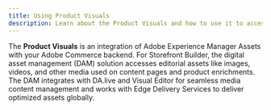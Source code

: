 ```yaml
---
title: Using Product Visuals
description: Learn about the Product Visuals and how to use it to access and use Product Visuals in your storefront.
---
```


The **Product Visuals** is an integration of Adobe Experience Manager Assets with your Adobe Commerce backend. For Storefront Builder, the digital asset management (DAM) solution accesses editorial assets like images, videos, and other media used on content pages and product enrichments. The DAM integrates with DA.live and Visual Editor for seamless media content management and works with Edge Delivery Services to deliver optimized assets globally.

